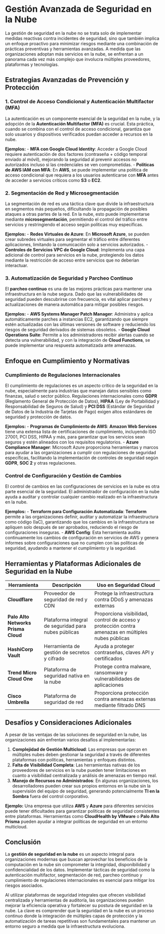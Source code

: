 
# Gestión Avanzada de Seguridad en la Nube

La gestión de seguridad en la nube no se trata solo de implementar medidas reactivas contra incidentes de seguridad, sino que también implica un enfoque proactivo para minimizar riesgos mediante una combinación de prácticas preventivas y herramientas avanzadas. A medida que las organizaciones adoptan más servicios en la nube, se enfrentan a un panorama cada vez más complejo que involucra múltiples proveedores, plataformas y tecnologías.

## Estrategias Avanzadas de Prevención y Protección

### 1. Control de Acceso Condicional y Autenticación Multifactor (MFA)

La autenticación es un componente esencial de la seguridad en la nube, y la adopción de la **Autenticación Multifactor (MFA)** es crucial. Esta práctica, cuando se combina con el control de acceso condicional, garantiza que solo usuarios y dispositivos verificados puedan acceder a recursos en la nube.

**Ejemplos:**
- **MFA con Google Cloud Identity**: Acceder a Google Cloud requiere autenticación de dos factores (contraseña + código temporal enviado al móvil), mejorando la seguridad al prevenir accesos no autorizados incluso si las credenciales se ven comprometidas.
- **Políticas de AWS IAM con MFA**: En **AWS**, se puede implementar una política de acceso condicional que requiera a los usuarios autenticarse con **MFA** antes de acceder a servicios críticos como **S3** o **EC2**.

### 2. Segmentación de Red y Microsegmentación

La segmentación de red es una táctica clave que divide la infraestructura en segmentos más pequeños, dificultando la propagación de posibles ataques a otras partes de la red. En la nube, esto puede implementarse mediante **microsegmentación**, permitiendo el control del tráfico entre servicios y restringiendo el acceso según políticas muy específicas.

**Ejemplos:**
- **Redes Virtuales de Azure**: En **Microsoft Azure**, se pueden crear subredes virtuales para segmentar el tráfico entre diferentes aplicaciones, limitando la comunicación solo a servicios autorizados.
- **Controles de Servicios VPC de Google Cloud**: Implementa una capa adicional de control para servicios en la nube, protegiendo los datos mediante la restricción de acceso entre servicios que no deberían interactuar.

### 3. Automatización de Seguridad y Parcheo Continuo

El **parcheo continuo** es una de las mejores prácticas para mantener una infraestructura en la nube segura. Dado que las vulnerabilidades de seguridad pueden descubrirse con frecuencia, es vital aplicar parches y actualizaciones de manera automática para mitigar posibles riesgos.

**Ejemplos:**
- **AWS Systems Manager Patch Manager**: Administra y aplica automáticamente parches a instancias EC2, garantizando que siempre estén actualizadas con las últimas versiones de software y reduciendo los riesgos de seguridad derivados de sistemas obsoletos.
- **Google Cloud Operations Suite**: Permite a los administradores recibir alertas cuando se detecta una vulnerabilidad, y con la integración de **Cloud Functions**, se puede implementar una respuesta automatizada ante amenazas.

## Enfoque en Cumplimiento y Normativas

### Cumplimiento de Regulaciones Internacionales

El cumplimiento de regulaciones es un aspecto crítico de la seguridad en la nube, especialmente para industrias que manejan datos sensibles como finanzas, salud o sector público. Regulaciones internacionales como **GDPR** (Reglamento General de Protección de Datos), **HIPAA** (Ley de Portabilidad y Responsabilidad de Seguros de Salud) y **PCI DSS** (Estándar de Seguridad de Datos de la Industria de Tarjetas de Pago) exigen altos estándares de seguridad y protección de datos.

**Ejemplos:**
- **Programas de Cumplimiento de AWS**: **Amazon Web Services** tiene una extensa lista de certificaciones de cumplimiento, incluyendo ISO 27001, PCI DSS, HIPAA y más, para garantizar que los servicios sean seguros y estén alineados con los requisitos regulatorios.
- **Azure Compliance Manager**: Microsoft Azure proporciona herramientas y marcos para ayudar a las organizaciones a cumplir con regulaciones de seguridad específicas, facilitando la implementación de controles de seguridad según **GDPR**, **SOC 2** y otras regulaciones.

### Control de Configuración y Gestión de Cambios

El control de cambios en las configuraciones de servicios en la nube es otra parte esencial de la seguridad. El administrador de configuración en la nube ayuda a auditar y controlar cualquier cambio realizado en la infraestructura en la nube.

**Ejemplos:**
- **Terraform para Configuración Automatizada**: **Terraform** permite a las organizaciones definir, auditar y automatizar la infraestructura como código (IaC), garantizando que los cambios en la infraestructura se apliquen solo después de ser aprobados, reduciendo el riesgo de configuraciones inseguras.
- **AWS Config**: Esta herramienta audita continuamente los cambios de configuración en servicios de AWS y genera informes sobre configuraciones que no cumplen con las políticas de seguridad, ayudando a mantener el cumplimiento y la seguridad.

## Herramientas y Plataformas Adicionales de Seguridad en la Nube

| **Herramienta**                   | **Descripción**                               | **Uso en Seguridad Cloud**                                      |
|----------------------------------|-----------------------------------------------|---------------------------------------------------------------|
| **Cloudflare**                   | Proveedor de seguridad de red y CDN           | Protege la infraestructura contra DDoS y amenazas externas     |
| **Palo Alto Networks Prisma Cloud** | Plataforma integral de seguridad para nubes públicas | Proporciona visibilidad, control de acceso y protección contra amenazas en múltiples nubes públicas |
| **HashiCorp Vault**              | Herramienta de gestión de secretos y cifrado  | Ayuda a proteger contraseñas, claves API y certificados        |
| **Trend Micro Cloud One**        | Plataforma de seguridad nativa en la nube     | Protege contra malware, ransomware y vulnerabilidades de aplicaciones |
| **Cisco Umbrella**               | Plataforma de seguridad de red                | Proporciona protección contra amenazas externas mediante filtrado DNS |

## Desafíos y Consideraciones Adicionales

A pesar de las ventajas de las soluciones de seguridad en la nube, las organizaciones aún enfrentan varios desafíos al implementarlas:

1. **Complejidad de Gestión Multicloud**: Las empresas que operan en múltiples nubes deben gestionar la seguridad a través de diferentes plataformas con políticas, herramientas y enfoques distintos.
2. **Falta de Visibilidad Completa**: Las herramientas nativas de los proveedores de servicios en la nube pueden tener limitaciones en cuanto a visibilidad centralizada y análisis de amenazas en tiempo real.
3. **Manejo de Recursos no Administrados**: En algunas organizaciones, los desarrolladores pueden crear sus propios entornos en la nube sin la supervisión del equipo de seguridad, generando potencialmente **TI en la Sombra** fuera del control corporativo.

**Ejemplo:**
Una empresa que utiliza **AWS** y **Azure** para diferentes servicios puede tener dificultades para garantizar políticas de seguridad consistentes entre plataformas. Herramientas como **CloudHealth by VMware** o **Palo Alto Prisma** pueden ayudar a integrar políticas de seguridad en un entorno multicloud.

## Conclusión

La **gestión de seguridad en la nube** es un aspecto integral para organizaciones modernas que buscan aprovechar los beneficios de la computación en la nube sin comprometer la integridad, disponibilidad y confidencialidad de los datos. Implementar tácticas de seguridad como la autenticación multifactor, segmentación de red, parcheo continuo y cumplimiento de regulaciones internacionales es esencial para mitigar los riesgos asociados.

Al utilizar plataformas de seguridad integrales que ofrecen visibilidad centralizada y herramientas de auditoría, las organizaciones pueden mejorar la eficiencia operativa y fortalecer su postura de seguridad en la nube. La clave es comprender que la seguridad en la nube es un proceso continuo donde la integración de múltiples capas de protección y la automatización de tareas repetitivas son fundamentales para mantener un entorno seguro a medida que la infraestructura evoluciona.